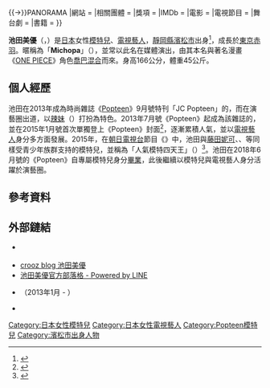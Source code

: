 {{NoteTA
|G1=JP Show
|G2=OnePiece
}}
{{Expand Japanese}}
{{藝人
|姓名 = 池田美優
|類型 = 模特兒
|圖片 = ブーバキキIKEDA.png
|圖片尺寸 = 
|圖片簡介 = 
|外文名 = 池田 美優<br />（いけだ みゆう）
|外文 = ja
|羅馬拼音 = Ikeda Miyū
|暱稱 = Michopa（{{lang|ja|みちょぱ}}）
|其他藝名 = 
|國籍 = 
|出生日期 = {{Birth date and age|1998|10|30}}
|出生地點 = {{JPN}}[[靜岡縣|靜岡縣]][[濱松市|濱松市]]
|逝世日期 = 
|逝世地點 = 
|職業 = [[模特兒|模特兒]]、[[日本電視藝人|電視藝人]]
|語言 = 
|配偶 = 
|兒女 = 
|父母 = 
|代表作 = 《[[Popteen|Popteen]]》專屬模特兒
|活躍年代 = 2013年至今
|經紀公司 = SGM<ref>{{Cite web|title=池田美優 (みちょぱ) 所属事務所 {{!}} SGM (ソーシャルガールズメディア)|url=http://sgmedia.tokyo/model/miyuuIkeda/index.html|website=sgmedia.tokyo|accessdate=2021-01-29|archive-date=2021-02-03|archive-url=https://web.archive.org/web/20210203181538/http://sgmedia.tokyo/model/miyuuIkeda/index.html|dead-url=no}}</ref>{{→}}PANORAMA
|網站 = {{url|http://ikedamiyu.jp/}}
|相關團體 = 
|獎項 = 
|IMDb = 
|電影 = 
|電視節目 = 
|舞台劇 = 
|書籍 = 
}}

'''池田美優'''（{{jpn|j=池田 美優|hg=いけだ みゆう|rm=Ikeda Miyū|f=y}}，{{bd|1998年|10月30日|||catIdx=Kimura Yuki}}）是[[日本|日本]]女性[[模特兒|模特兒]]、[[日本電視藝人|電視藝人]]，[[靜岡縣|靜岡縣]][[濱松市|濱松市]]出身<ref name="Hamamatsu">{{Cite web|author=池田美優|date=2019-09-01|url=https://www.at-s.com/sbstv/kiseki/|title=人生変わる！？奇跡の宿|publisher=SBS静岡放送|accessdate=2020-01-26|archive-date=2020-01-26|archive-url=https://web.archive.org/web/20200126030209/https://www.at-s.com/sbstv/kiseki/|dead-url=no}}</ref>，成長於[[東京|東京]][[赤羽|赤羽]]。暱稱為「'''Michopa'''」（{{lang|ja|みちょぱ}}），並常以此名在媒體演出，由其本名與著名漫畫《[[ONE_PIECE|ONE PIECE]]》角色[[多尼多尼·喬巴|喬巴]][[混成詞|混合]]而來。身高166公分，體重45公斤。

== 個人經歷 ==
池田在2013年成為時尚雜誌《[[Popteen|Popteen]]》9月號特刊「JC Popteen」的{{link-ja|讀者模特兒|読者モデル}}，而在演藝圈出道，以[[辣妹_(日本)|辣妹]]（{{lang|ja|ギャル}}）打扮為特色。2013年7月號《Popteen》起成為該雜誌的{{link-ja|專屬模特兒|専属モデル}}，並在2015年1月號首次單獨登上《Popteen》封面<ref name="Cover2014-12">{{Cite news|date=2014-12-01|url=http://mdpr.jp/gal/detail/1449671|title=くみっきーも祝福　「Popteen」みちょぱ、初の単独表紙に抜擢|publisher=[[modelpress|modelpress]]|accessdate=2016-09-16|archive-date=2021-02-09|archive-url=https://web.archive.org/web/20210209071150/https://mdpr.jp/gal/detail/1449671|dead-url=no}}</ref>，逐漸累積人氣，並以[[日本電視藝人|電視藝人]]身分多方面發展。2015年，在[[朝日電視台|朝日電視台]]節目《{{lang|ja|女の体当たりサーチ番組 なぜ?そこ?}}》中，池田與[[藤田妮可|藤田妮可]]、{{link-ja|奧平哲子|オクヒラテツコ|Peko}}、{{link-ja|吉木千沙都|吉木千沙都}}等同樣受青少年族群支持的模特兒，並稱為「人氣模特四天王」（{{lang|ja|カリスマモデル四天王}}）<ref>{{cite news|url=http://mdpr.jp/gal/detail/1518975|title=「Ranzuki」ちぃぽぽ＆「Popteen」みちょぱ“10代女子のカリスマモデル四天王”選出に歓喜|publisher={{link-ja|Techinsight|Techinsight|TechinsightJapan}}|date=2015年9月3日|accessdate=2016-09-16|archive-date=2020-06-29|archive-url=https://web.archive.org/web/20200629101303/https://mdpr.jp/gal/detail/1518975|dead-url=no}}</ref>。池田在2018年6月號的《Popteen》自專屬模特兒身分[[畢業_(演藝界)|畢業]]，此後繼續以模特兒與電視藝人身分活躍於演藝圈。

== 參考資料 ==
{{reflist}}

== 外部鏈結 ==
* {{official website|http://ikedamiyu.jp/}} {{ja}}
* [https://blog.crooz.jp/nx2v0414/ crooz blog 池田美優] {{Wayback|url=https://blog.crooz.jp/nx2v0414/ |date=20210203131558 }} {{ja}}
* [https://lineblog.me/michopaaaaa/ 池田美優官方部落格 - Powered by LINE] {{Wayback|url=https://lineblog.me/michopaaaaa/ |date=20210208223513 }} {{ja}}
* {{twitter|michopaaaaa|Michopa(池田美優)}} {{ja}}（2013年1月 - ）
* {{Instagram|michopa1030|Michopa(池田美優)}} {{ja}}

{{DEFAULTSORT:Ikeda Miyu}}
[[Category:日本女性模特兒|Category:日本女性模特兒]]
[[Category:日本女性電視藝人|Category:日本女性電視藝人]]
[[Category:Popteen模特兒|Category:Popteen模特兒]]
[[Category:濱松市出身人物|Category:濱松市出身人物]]
